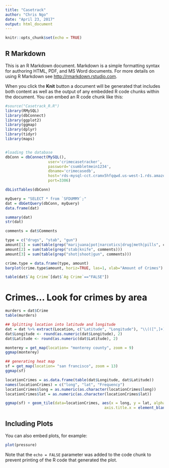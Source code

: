 ```yaml
---
title: "Casetrack"
author: "Chris Ngo"
date: "April 23, 2017"
output: html_document
---
```


```r
knitr::opts_chunk$set(echo = TRUE)
```

## R Markdown

This is an R Markdown document. Markdown is a simple formatting syntax for authoring HTML, PDF, and MS Word documents. For more details on using R Markdown see <http://rmarkdown.rstudio.com>.

When you click the **Knit** button a document will be generated that includes both content as well as the output of any embedded R code chunks within the document. You can embed an R code chunk like this:

```r
#source("Casetrack_R.R")
library(RMySQL)
library(dbConnect)
library(ggplot2)
library(ggmap)
library(dplyr)
library(tidyr)
library(maps)


#loading the database
dbConn = dbConnect(MySQL(), 
                   user='crimecasetracker', 
                   password='csumbletmein1234', 
                   dbname='crimecasedb', 
                   host='rds-mysql-cct.cramx5hfqqwd.us-west-1.rds.amazonaws.com',
                   port=3306)

dbListTables(dbConn)
```


```r
myQuery = "SELECT * from `SFDUMMY`;"
dat = dbGetQuery(dbConn, myQuery)
data.frame(dat)

summary(dat)
str(dat)
```


```r
comments = dat$Comments

type = c("drugs", "stab", "gun")
amount[1] = sum(table(grep("marijuana|pot|narcotics|drug|meth|pills", comments)))
amount[2] = sum(table(grep("stab|knife", comments)))
amount[3] = sum(table(grep("shot|shoot|gun", comments)))

crime.type = data.frame(type, amount)
barplot(crime.type$amount, horiz=TRUE, las=1, xlab="Amount of Crimes")
```

```r
table(dat$`Ag Crime`[dat$`Ag Crime`=="FALSE"])
```

# Crimes... Look for crimes by area
```r
murders = dat$Crime
table(murders)

```

```r
## Splitting location into latitude and longitude
dat = dat %>% extract(Location, c("Latitude", "Longitude"), "\\(([^,]+), ([^)]+)\\)")
dat$Longitude <- round(as.numeric(dat$Longitude), 2)
dat$Latitude <- round(as.numeric(dat$Latitude), 2)
```

```r
monterey = get_map(location= "monterey county", zoom = 9)
ggmap(monterey)
```


```r
## generating heat map
sf = get_map(location= "san francisco", zoom = 13)
ggmap(sf)

locationCrimes = as.data.frame(table(dat$Longitude, dat$Latitude))
names(locationCrimes) = c("long", "lat", "Frequency")
locationCrimes$long = as.numeric(as.character(locationCrimes$long))
locationCrimes$lat = as.numeric(as.character(locationCrimes$lat))

ggmap(sf) + geom_tile(data=locationCrimes, aes(x = long, y = lat, alpha = Frequency),                       fill = "red") + theme(axis.title.y = element_blank(), 
                                            axis.title.x = element_blank())


```



## Including Plots

You can also embed plots, for example:

```r
plot(pressure)
```

Note that the `echo = FALSE` parameter was added to the code chunk to prevent printing of the R code that generated the plot.
